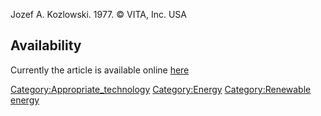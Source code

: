 Jozef A. Kozlowski. 1977. © VITA, Inc. USA 

==Availability==

Currently the article is available online [http://www.fastonline.org/CD3WD_40/VITA/SAVROTOR/EN/SAVROTOR.HTM here]
[[Category:Appropriate_technology]]
[[Category:Energy]]
[[Category:Renewable energy]]